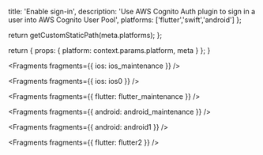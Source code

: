                   
  title: 'Enable sign-in',
  description: 'Use AWS Cognito Auth plugin to sign in a user into AWS Cognito User Pool',
  platforms: ['flutter','swift','android']
};

  return getCustomStaticPath(meta.platforms);
};

  return {
    props: {
      platform: context.params.platform,
      meta
    }
  };
}
          



<Fragments fragments={{ ios: ios_maintenance }} />


<Fragments fragments={{ ios: ios0 }} />


<Fragments fragments={{ flutter: flutter_maintenance }} />


<Fragments fragments={{ android: android_maintenance }} />


<Fragments fragments={{ android: android1 }} />


<Fragments fragments={{ flutter: flutter2 }} />
